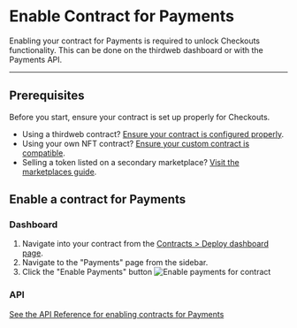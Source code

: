 # Enable Contract for Payments

Enabling your contract for Payments is required to unlock Checkouts functionality. This can be done on the thirdweb dashboard or with the Payments API.

---

## Prerequisites

Before you start, ensure your contract is set up properly for Checkouts.

- Using a thirdweb contract? [Ensure your contract is configured properly](thirdweb-contracts).
- Using your own NFT contract? [Ensure your custom contract is compatible](custom-contracts).
- Selling a token listed on a secondary marketplace? [Visit the marketplaces guide](marketplaces).

## Enable a contract for Payments

### Dashboard

1. Navigate into your contract from the [Contracts > Deploy dashboard page](https://thirdweb.com/dashboard/contracts/deploy).
2. Navigate to the "Payments" page from the sidebar.
3. Click the "Enable Payments" button
   ![Enable payments for contract](./assets/enable-contract/enable-payments-for-contract.jpg)

### API

[See the API Reference for enabling contracts for Payments](https://redocly.github.io/redoc/?url=https://payments.thirdweb.com/api/doc#tag/Contracts/paths/~1api~12022-08-12~1register-contract/post)
